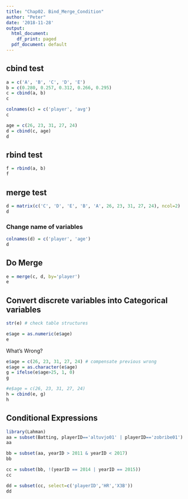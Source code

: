 ```yaml
---
title: "Chap02. Bind_Merge_Condition"
author: "Peter"
date: '2018-11-28'
output:
  html_document:
    df_print: paged
  pdf_document: default
---
```


## cbind test

```r
a = c('A', 'B', 'C', 'D', 'E')
b = c(0.280, 0.257, 0.312, 0.266, 0.295)
c = cbind(a, b)
c
```

```r
colnames(c) = c('player', 'avg')
c
```

```r
age = c(26, 23, 31, 27, 24)
d = cbind(c, age)
d
```

## rbind test
```r
f = rbind(a, b)
f
```

## merge test

```r
d = matrix(c('C', 'D', 'E', 'B', 'A', 26, 23, 31, 27, 24), ncol=2)
d
```

### Change name of variables

```r
colnames(d) = c('player', 'age')
d
```

## Do Merge

```r
e = merge(c, d, by='player')
e
```


## Convert discrete variables into Categorical variables

```r
str(e) # check table structures
```

```r
e$age = as.numeric(e$age)
e
```

What's Wrong?

```r
e$age = c(26, 23, 31, 27, 24) # compensate previous wrong
e$age = as.character(e$age)
g = ifelse(e$age>25, 1, 0)
g
```

```r
#e$age = c(26, 23, 31, 27, 24)
h = cbind(e, g)
h
```


## Conditional Expressions

```r
library(Lahman)
aa = subset(Batting, playerID=='altuvjo01' | playerID=='zobribe01')
aa
```

```r
bb = subset(aa, yearID > 2011 & yearID < 2017)
bb
```

```r
cc = subset(bb, !(yearID == 2014 | yearID == 2015))
cc
```


```r
dd = subset(cc, select=c('playerID','HR','X3B'))
dd
```


